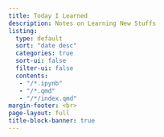```yaml
---
title: Today I Learned
description: Notes on Learning New Stuffs
listing:
  type: default
  sort: "date desc"
  categories: true
  sort-ui: false
  filter-ui: false
  contents: 
   - "/*.ipynb"
   - "/*.qmd"
   - "/*/index.qmd"
margin-footer: <br>
page-layout: full
title-block-banner: true
---
```

